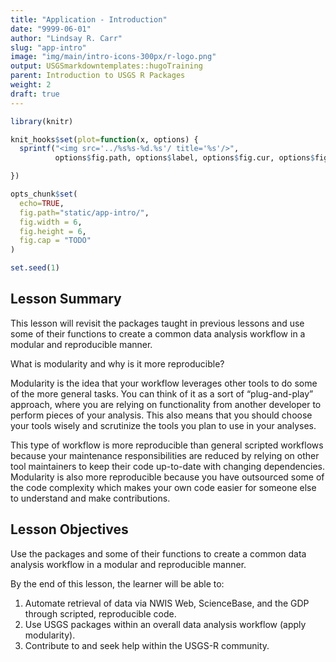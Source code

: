 ```yaml
---
title: "Application - Introduction"
date: "9999-06-01"
author: "Lindsay R. Carr"
slug: "app-intro"
image: "img/main/intro-icons-300px/r-logo.png"
output: USGSmarkdowntemplates::hugoTraining
parent: Introduction to USGS R Packages
weight: 2
draft: true
---
```


```r
library(knitr)

knit_hooks$set(plot=function(x, options) {
  sprintf("<img src='../%s%s-%d.%s'/ title='%s'/>", 
          options$fig.path, options$label, options$fig.cur, options$fig.ext, options$fig.cap)

})

opts_chunk$set(
  echo=TRUE,
  fig.path="static/app-intro/",
  fig.width = 6,
  fig.height = 6,
  fig.cap = "TODO"
)

set.seed(1)
```

## Lesson Summary

This lesson will revisit the packages taught in previous lessons and use some of their functions to create a common data analysis workflow in a modular and reproducible manner. 

What is modularity and why is it more reproducible? 

Modularity is the idea that your workflow leverages other tools to do some of the more general tasks. You can think of it as a sort of "plug-and-play" approach, where you are relying on functionality from another developer to perform pieces of your analysis. This also means that you should choose your tools wisely and scrutinize the tools you plan to use in your analyses. 

This type of workflow is more reproducible than general scripted workflows because your maintenance responsibilities are reduced by relying on other tool maintainers to keep their code up-to-date with changing dependencies. Modularity is also more reproducible because you have outsourced some of the code complexity which makes your own code easier for someone else to understand and make contributions. 

## Lesson Objectives

Use the packages and some of their functions to create a common data analysis workflow in a modular and reproducible manner.

By the end of this lesson, the learner will be able to:

1. Automate retrieval of data via NWIS Web, ScienceBase, and the GDP through scripted, reproducible code.
2. Use USGS packages within an overall data analysis workflow (apply modularity).
3. Contribute to and seek help within the USGS-R community.
